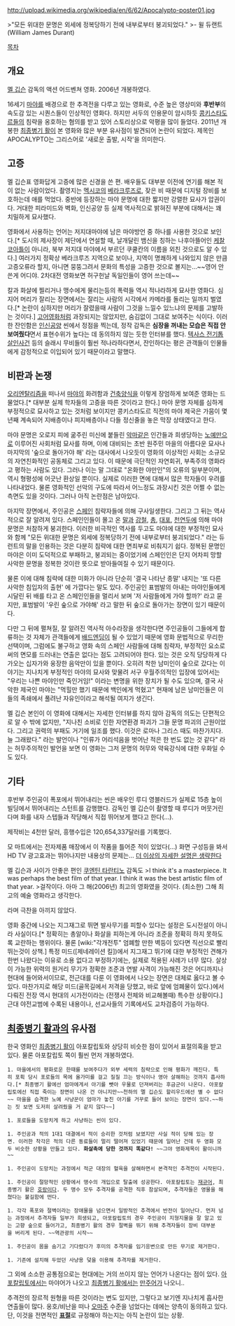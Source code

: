 http://upload.wikimedia.org/wikipedia/en/6/62/Apocalypto-poster01.jpg

>"모든 위대한 문명은 외세에 정복당하기 전에 내부로부터 붕괴되었다."
>- 윌 듀랜트 (William James Durant)

[[목차]]
== 개요 ==
[[멜 깁슨]] 감독의 액션 어드벤쳐 영화. 2006년 개봉하였다.

16세기 [[마야]]를 배경으로 한 추격전을 다루고 있는 영화로, 수준 높은 영상미와 '''후반부'''의 속도감 있는 시퀀스들이 인상적인 영화다. 하지만 서두의 인용문이 암시하듯 [[콩키스타도르]]들의 침략을 옹호하는 혐의를 받고 있어 스토리상으로 악평을 많이 들었다. 2011년 개봉한 [[최종병기 활]]이 본 영화와 많은 부분 유사점이 발견되어 논란이 되었다.
제목인 APOCALYPTO는 그리스어로 '새로운 출발, 시작'을 의미한다.
== 고증 ==
멜 깁슨표 영화답게 고증에 많은 신경을 쓴 편. 배우들도 대부분 이전에 연기를 해본 적이 없는 사람이었다. 촬영지는 [[멕시코]]의 [[베라크루즈]]로, 잦은 비 때문에 디지털 장비를 보호하는데 애를 먹었다. 중반에 등장하는 마야 문명에 대한 짧지만 강렬한 묘사가 압권이다. 거대한 피라미드와 벽화, 인신공양 등 실제 역사적으로 밝혀진 부분에 대해서는 꽤 치밀하게 묘사했다.

영화에서 사용하는 언어는 저지대마야에 남은 마야방언 중 하나를 사용한 것으로 보인다.[* 도시의 제사장이 제단에서 연설할 때, 날개달린 뱀신을 칭하는 나후아뜰어인 [[케찰코아틀]]이 아니라, 북부 저지대 마야에서 부르던 쿠쿨칸의 이름을 외친 것으로도 알 수 있다.] 여러가지 정확상 베라크루즈 지역으로 보이나, 지역이 명쾌하게 나와있지 않은 만큼 고증오류라 할지, 아니면 뭉뚱그려서 문화의 특성을 고증한 것으로 볼지는...~~영어 안 쓴게 어디야. 2차대전 영화보면 허구헌날 독일인들이 영어 쓰는데~~

칼과 화살에 찔리거나 맹수에게 물리는등의  폭력들 역시 적나라하게 묘사한 영화다. 심지어 머리가 잘리는 장면에서는 잘리는 사람의 시각에서 카메라를 돌리는 일까지 벌였다.[* 논란이 심하지만 머리가 잘렸을때 사람이 그것을 느낄수 있느냐의 문제를 고발하는 것이다.] [[고어]]영화처럼 과장되지는 않았지만, 숨김없이 그대로 보여주는 식이다. 이러한 잔인함은 [[인신공양]] 씬에서 정점을 찍는데, 정작 감독은 '''심장을 꺼내는 모습은 직접 안 보여줬다'''면서 표현수위가 높다는 데 동의하지 않는 듯한 인터뷰를 했다. [[텍사스 전기톱 살인사건]] 등의 슬래시 무비들이 훨씬 적나라하다면서, 잔인하다는 평은 관객들이 인물들에게 감정적으로 이입되어 있기 때문이라고 말했다.

== 비판과 논쟁 ==
[[오리엔탈리즘]]을 떠나서 [[마야]]의 화려함과 [[건축]]양식을 이렇게 장엄하게 보여준 영화는 드물었다.[* 대부분 실제 학자들의 고증을 따른 것이라고 한다.] 마야 문명 자체를 심하게 부정적으로 묘사하고 있는 것처럼 보이지만 콩키스타도르 직전의 마야 제국은 가뭄이 몇년째 계속되어 지배층이나 피지배층이나 다들 정신줄을 놓은 막장 상태였다고 한다.

마야 문명은 오로지 피에 굶주린 미신에 붙들린 [[악마]]같은 인간들과 희생당하는 [[노예]]만으로 이루어진 사회처럼 묘사를 하며, 이에 대비되는 초반 원주민 마을의 아름다운 묘사나 마지막의 '숲으로 돌아가야 해' 라는 대사에서 나오듯이 영화의 이상적인 사회는 소규모의 자연친화적인 공동체로 그리고 있다. 이 때문에 극단적인 자연회귀, 부족주의 영화라고 평하는 사람도 있다. 그러나 이는 말 그대로 "온화한 야만인"의 오류의 일부분이며, 역시 형평성에 어긋난 환상일 뿐이다. 실제로 이러한 면에 대해서 많은 학자들이 우려를 나타내었다. 물론 영화적인 선악의 구도에 따라서 어느정도 과장시킨 것은 어쩔 수 없는 측면도 있을 것이다. 그러나 아직 논란점은 남아있다.

마지막 장면에서, 주인공은 [[스페인]] 침략자들에 의해 구사일생한다. 그리고 그 뒤는 역사적으로 잘 알려져 있다. 스페인인들이 몰고 온 [[말]]과 [[강철]], [[총]], [[대포]], [[천연두]]에 의해 마야 문명은 처참하게 붕괴한다. 이러한 비극적인 역사를 두고도 마야에 대한 부정적인 묘사와 함께 "모든 위대한 문명은 외세에 정복당하기 전에 내부로부터 붕괴되었다." 라는 듀런트의 말을 인용하는 것은 다분히 침략에 대한 면죄부로 비춰지기 쉽다. 정복된 문명인 마야은 이미 도덕적으로 부패하고, 붕괴되는 중이었기에 스페인인은 단지 어차피 망할 사악한 문명을 정복한 것이란 뜻으로 받아들여질 수 있기 때문이다.

물론 이에 대해 침략에 대한 미화가 아니라 단순히 '결국 나타난 종말' 내지는 '또 다른 사악한 침입자의 출현' 에 가깝다는 말도 있다. 주인공인 표범발의 아내는 마야인들에게 시달린 뒤 배를 타고 온 스페인인들을 멀리서 보며 '저 사람들에게 가야 할까?' 라고 묻지만, 표범발이 '우린 숲으로 가야해' 라고 말한 뒤 숲으로 돌아가는 장면이 있기 때문이다. 

다만 그 뒤에 펼쳐질, 잘 알려진 역사적 아수라장을 생각한다면 주인공들이 그들에게 합류하는 것 자체가 관객들에게 [[배드엔딩]]이 될 수 있었기 때문에 영화 문법적으로 무리한 선택이며, 그럼에도 불구하고 영화 속의 스페인 사람들에 대해 침략자, 부정적인 요소로써의 면모를 드러내는 연출은 없다는 점도 고려되어야 한다. 있는 것은 오직 당당하게 다가오는 십자가와 웅장한 음악만이 있을 뿐이다. 오히려 착한 남미인이 숲으로 갔다는 이야기는 지나치게 부정적인 마야의 묘사와 맞물려 서구 우월주의적인 입장에 있어서는 "우리는 나쁜 마야인만 죽인거임!" 이라는 변명을 위한 장치가 될 수도 있으며, 결국 사악한 제국인 마야는 "먹힐만 했기 때문에 백인에게 먹혔고" 현재에 남은 남미인들은 이들의 족쇄에서 풀려난 자유인이라고 해석될 여지가 생긴다.

멜 깁슨 본인이 이 영화에 대해서는 자세한 인터뷰를 하지 않아 감독의 의도는 단편적으로 알 수 밖에 없지만, "지나친 소비로 인한 자연환경 파괴가 그들 문명 파괴의 근원이었다. 그리고 권력의 부패도 거기에 일조를 했다. 이것은 로마나 그리스 때도 마찬가지다. 늘 그래왔다." 라는 발언이나 "인류가 어리석음을 벗어난 적은 한 번도 없는 것 같다" 라는 허무주의적인 발언을 보면 이 영화는 그저 문명의 허무와 약육강식에 대한 우화일 수도 있다.

== 기타 ==
후반부 주인공이 폭포에서 뛰어내리는 씬은 배우인 루디 영블러드가 실제로 15층 높이 빌딩에서 뛰어내리는 스턴트를 감행했다. 감독인 멜 깁슨이 촬영할 때 루디가 머뭇거린다며 화를 내자 스텝들과 작당해서 직접 뛰어보게 했다고 한다(…).

제작비는 4천만 달러, 흥행수입은 120,654,337달러를 기록했다.

모 마트에서는 전자제품 매장에서 이 작품을 틀어준 적이 있었다(...) 화면 구성등을 봐서 HD TV 광고효과는 뛰어나지만 내용상의 문제는... [[더 이상의 자세한 설명은 생략한다]]

멜 깁슨과 사이가 안좋은 편인 [[쿠엔틴 타란티노]] 감독도
>I think it's a masterpiece. It was perhaps the best film of that year. I think it was the best artistic film of that year.
>걸작이다. 아마 그 해(2006년) 최고의 영화였을 것이다. (최소한) 그해 최고의 예술 영화라고 생각한다.

라며 극찬을 아끼지 않았다.

영화 중간에 나오는 지그재그로 뛰면 발사무기를 피할수 있다는 설정은 도시전설이 아니라 사실이다.[* 정확히는 총알이나 화살을 피하는게 아니라 조준을 정확히 하지 못하도록 교란하는 행위이다. 물론 [wiki:"각개전투" 엄폐할 만한 벽등이 있다면 직선으로 빨리 뛰는것이 상책.] 특정 미드([제네레이션 킬])에서 지그재그 뛰기에 대한 부정적인 견해가 한번 나왔다는 이유로 소용 없다고 부정하기에는, 실제로 적용된 사례가 너무 많다. 살상이 가능한 위력의 원거리 무기가 정확한 조준과 연발 사격이 가능해진 것은 어디까지나 현대에 들어와서이므로, 전근대를 다룬 이 영화에서 나오는 장면은 대체로 옳다고 볼 수 있다. 마찬가지로 해당 미드(골목길에서 저격을 당했고, 바로 앞에 엄폐물이 있다.)에서 다뤄진 전장 역시 현대의 시가전이라는 (전쟁사 전체와 비교해볼때) 특수한 상황이다.] 근대 야전교범에 수록된 내용이나, 선교사들의 기록에서도 교차검증이 가능하다.

== [[최종병기 활]]과의 유사점 ==
한국 영화인 [[최종병기 활]]이 아포칼립토와 상당히 비슷한 점이 있어서 표절의혹을 받고 있다. 물론 아포칼립토 쪽이 훨씬 먼저 개봉하였다.

 1. 마을에서의 평화로운 한때를 보여주다가 외부 세력의 침략으로 인해 평화가 깨진다. 특히 포획 당시 포로들의 목에 올가미를 걸고 질질 끄는 방식이나 영아 살해하는 것까지 흡사하다.[* 최종병기 활에선 엄마에게서 아기를 뺏아 우물로 던져버리는 후금군이 나온다. 아포칼립토에선 직접 죽이는 장면이 나온 건 아니지만~~천하의 멜 깁슨도 할리우드에선 별 수 없다~~ 마을을 습격한 노예 사냥꾼이 엄마가 놓친 아기를 거꾸로 들어 보이는 장면이 있다.~~하는 짓 보면 도저히 살려줬을 거 같지 않다~~]

 1. 포로들을 도망치게 하고 사냥하는 씬이 있다. 

 1. 주인공과 적의 1대1 대결에서 적이 승리한 것처럼 보였지만 사실 적이 당해 있는 장면. 이러한 착각은 적의 다른 동료들이 멀리 떨어져 있었기 때문에 일어난 건데 두 영화 모두 비슷한 상황을 만들고 있다. '''화살촉에 당한 것까지 똑같다!''' ~~그야 영화제목이 활이니까~~

 1. 주인공이 도망치는 과정에서 적군 대장의 혈육을 살해하면서 본격적인 추격전이 시작된다.

 1. 주인공이 절망적인 상황에서 맹수의 개입으로 탈출에 성공한다. 아포칼립토는 [[재규어]], 최종병기 활은 [[호랑이]]다. 두 맹수 모두 추격자를 공격한 직후 참살되며, 추격자들은 영물을 해쳤다는 불길함에 떤다.

 1. 각각 폭포와 절벽이라는 장애물을 넘으면서 일방적인 추격에서 반전이 일어난다. 먼저 넘는 과정에서 추격자들 일부가 희생되고, 아포칼립토의 경우 주인공이 지형지물을 잘 알고 있는 고향 숲으로 들어가고, 최종병기 활의 경우 절벽을 뛰기 위해 추격자들이 장비 대부분을 버리게 된다. ~~역관광의 시작~~

 1. 주인공이 몸을 숨기고 기다렸다가 후미의 추격자를 임기응변으로 만든 무기로 제거한다.

 1. 기존에 설치해 두었던 사냥용 덫을 이용해 추격자를 제거한다.


그 외에 소소한 공통점으로는 현대에는 거의 쓰이지 않는 언어가 나온다는 점이 있다. [[아포칼립토]]에서는 마야어가 나오고 [[최종병기 활]]에서는 [[만주어]]가 나오니..

추격전의 장르적 원형을 따른 것이라는 변도 있지만, 그렇다고 보기엔 지나치게 흡사한 연출들이 많다. 옹호/비난을 떠나 [[오마주]] 수준을 넘었다는 데에는 양측이 동의하고 있다. 단, 이것을 전면적인 '''[[표절]]'''로 규정해야 하는지는 아직 논란이 있는 상황.
